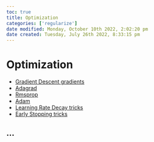 ```yaml
---
toc: true
title: Optimization
categories: ['regularize']
date modified: Monday, October 10th 2022, 2:02:20 pm
date created: Tuesday, July 26th 2022, 8:33:15 pm
---
```


# Optimization
- [Gradient Descent gradients](Gradient%20Descent%20gradients.qmd)
- [Adagrad](Adagrad.qmd)
- [Rmsprop](Rmsprop.qmd)
- [Adam](Adam.qmd)
- [Learning Rate Decay tricks](Learning%20Rate%20Decay%20tricks.qmd)
- [Early Stopping tricks](Early%20Stopping%20tricks.qmd)

## …




